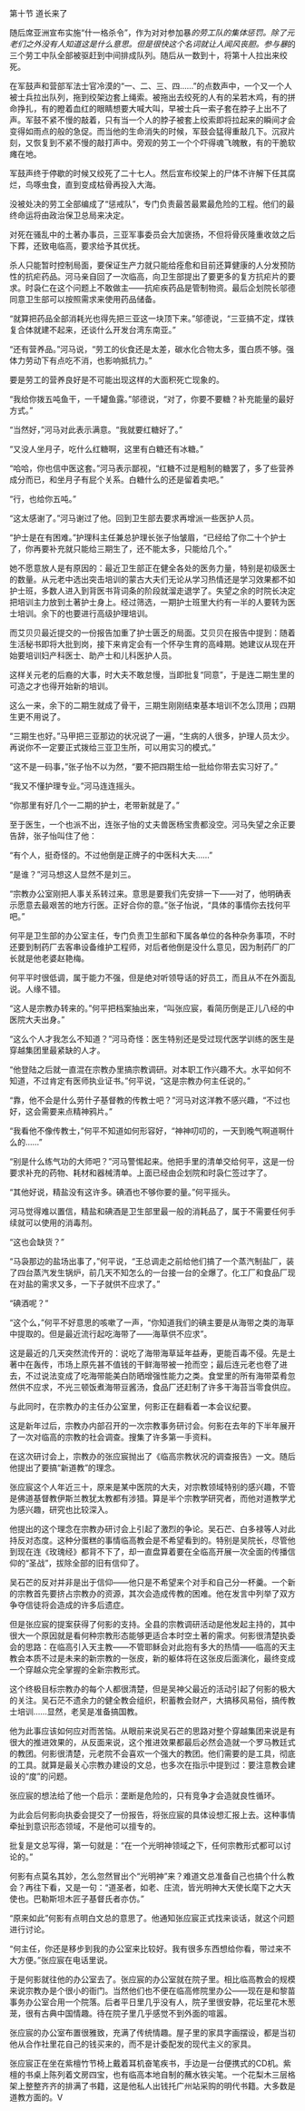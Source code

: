 

第十节 道长来了

随后席亚洲宣布实施“什一格杀令”，作为对对参加暴*的劳工队的集体惩罚。除了元老们之外没有人知道这是什么意思。但是很快这个名词就让人闻风丧胆。参与暴*的三个劳工中队全部被驱赶到中间排成队列。随后从一数到十，将第十人拉出来绞死。

在军鼓声和营部军法士官冷漠的“一、二、三、四……”的点数声中，一个又一个人被士兵拉出队列，拖到绞架边套上绳索。被拖出去绞死的人有的呆若木鸡，有的拼命挣扎，有的瞪着血红的眼睛想要大喊大叫，早被士兵一索子套在脖子上出不了声。军鼓不紧不慢的敲着，只有当一个人的脖子被套上绞索即将拉起来的瞬间才会变得如雨点的般的急促。而当他的生命消失的时候，军鼓会猛得重敲几下。沉寂片刻，又恢复到不紧不慢的敲打声中。旁观的劳工一个个吓得魂飞魄散，有的干脆软瘫在地。

军鼓声终于停歇的时候又绞死了二十七人。然后宣布绞架上的尸体不许解下任其腐烂，鸟啄虫食，直到变成枯骨再投入大海。

没被处决的劳工全部编成了“惩戒队”，专门负责最苦最累最危险的工程。他们的最终命运将由政治保卫总局来决定。

对死在骚乱中的土著办事员，三亚军事委员会大加褒扬，不但将骨灰隆重收敛之后下葬，还致电临高，要求给予其优抚。

杀人只能暂时控制局面，要保证生产力就只能给痊愈和目前还算健康的人分发预防性的抗疟药品。河马亲自回了一次临高，向卫生部提出了要更多的复方抗疟片的要求。时袅仁在这个问题上不敢做主――抗疟疾药品是管制物资。最后企划院长邬德同意卫生部可以按照需求来使用药品储备。

“就算把药品全部消耗光也得先把三亚这一块顶下来。”邬德说，“三亚搞不定，煤铁复合体就建不起来，还谈什么开发台湾东南亚。”

“还有营养品。”河马说，“劳工的伙食还是太差，碳水化合物太多，蛋白质不够。强体力劳动下有点吃不消，也影响抵抗力。”

要是劳工的营养良好是不可能出现这样的大面积死亡现象的。

“我给你拨五吨鱼干，一千罐鱼露。”邬德说，“对了，你要不要糖？补充能量的最好方式。”

“当然好，”河马对此表示满意。“我就要红糖好了。”

“又没人坐月子，吃什么红糖啊，这里有白糖还有冰糖。”

“哈哈，你也信中医这套。”河马表示鄙视，“红糖不过是粗制的糖罢了，多了些营养成分而已，和坐月子有屁个关系。白糖什么的还是留着卖吧。”

“行，也给你五吨。”

“这太感谢了。”河马谢过了他。回到卫生部去要求再增派一些医护人员。

“护士是在有困难。”护理科主任兼总护理长张子怡皱眉，“已经给了你二十个护士了，你再要补充就只能给三期生了，还不能太多，只能给几个。”

她不愿意放人是有原因的：最近卫生部正在健全各处的医务力量，特别是初级医士的数量。从元老中选出突击培训的蒙古大夫们无论从学习热情还是学习效果都不如护士班，多数人进入到背医书背词条的阶段就溜走退学了。失望之余的时院长决定把培训主力放到土著护士身上。经过筛选，一期护士班里大约有一半的人要转为医士培训。余下的也要进行高级护理培训。

而艾贝贝最近提交的一份报告加重了护士匮乏的局面。艾贝贝在报告中提到：随着生活秘书即将大批到岗，接下来肯定会有一个怀孕生育的高峰期。她建议从现在开始要培训妇产科医士、助产士和儿科医护人员。

这样关元老的后裔的大事，时大夫不敢怠慢，当即批复“同意”，于是连二期生里的可造之才也得开始新的培训。

这么一来，余下的二期生就成了骨干，三期生刚刚结束基本培训不怎么顶用；四期生更不用说了。

“三期生也好。”马甲把三亚那边的状况说了一遍，“生病的人很多，护理人员太少。再说你不一定要正式拨给三亚卫生所，可以用实习的模式。”

“这不是一码事，”张子怡不以为然，“要不把四期生给一批给你带去实习好了。”

“我又不懂护理专业。”河马连连摇头。

“你那里有好几个一二期的护士，老带新就是了。”

至于医生，一个也派不出，连张子怡的丈夫兽医杨宝贵都没空。河马失望之余正要告辞，张子怡叫住了他：

“有个人，挺奇怪的。不过他倒是正牌子的中医科大夫……”

“是谁？”河马想这人显然不是刘三。

“宗教办公室刚把人事关系转过来。意思是要我们先安排一下――对了，他明确表示愿意去最艰苦的地方行医。正好合你的意。”张子怡说，“具体的事情你去找何平吧。”

何平是卫生部的办公室主任，专门负责卫生部和下属各单位的各种杂务事项，不时还要到制药厂去客串设备维护工程师，对后者他倒是没什么意见，因为制药厂的厂长就是他老婆赵艳梅。

何平平时很低调，属于能力不强，但是绝对听领导话的好员工，而且从不在外面乱说。人缘不错。

“这人是宗教办转来的。”何平把档案抽出来，“叫张应宸，看简历倒是正儿八经的中医院大夫出身。”

“这么个人才我怎么不知道？”河马奇怪：医生特别还是受过现代医学训练的医生是穿越集团里最紧缺的人才。

“他登陆之后就一直混在宗教办里搞宗教调研。对本职工作兴趣不大。水平如何不知道，不过肯定有医师执业证书。”何平说，“这是宗教办何主任说的。”

“靠，他不会是什么劳什子基督教的传教士吧？”河马对这洋教不感兴趣，“不过也好，这会需要来点精神鸦片。”

“我看他不像传教士，”何平不知道如何形容好，“神神叨叨的，一天到晚气啊道啊什么的……”

“别是什么练气功的大师吧？”河马警惕起来。他把手里的清单交给何平，这是一份要求补充的药物、耗材和器械清单。上面已经由企划院和时袅仁签过字了。

“其他好说，精盐没有这许多。碘酒也不够你要的量。”何平摇头。

河马觉得难以置信，精盐和碘酒是卫生部里最一般的消耗品了，属于不需要任何手续就可以使用的消毒剂。

“这也会缺货？”

“马袅那边的盐场出事了，”何平说，“王总调走之前给他们搞了一个蒸汽制盐厂，装了四台蒸汽发生锅炉，前几天不知怎么的一台接一台的全爆了。化工厂和食品厂现在对盐的需求又多，一下子就供不应求了。”

“碘酒呢？”

“这个么，”何平不好意思的咳嗽了一声，“你知道我们的碘主要是从海带之类的海草中提取的。但是最近流行起吃海带了――海草供不应求”。

这是最近的几天突然流传开的：说吃了海带海草延年益寿，更能百毒不侵。先是土著中在轰传，市场上原先甚不值钱的干鲜海带被一抢而空；最后连元老也卷了进去，不过说法变成了吃海带能美白防晒增强性能力之类。食堂里的所有海带菜肴忽然供不应求，不光三顿饭煮海带豆酱汤，食品厂还赶制了许多干海苔当零食供应。

与此同时，在宗教办的主任办公室里，何影正在翻看着一本会议纪要。

这是新年过后，宗教办内部召开的一次宗教事务研讨会。何影在去年的下半年展开了一次对临高的宗教的社会调查。搜集了许多第一手资料。

在这次研讨会上，宗教办的张应宸抛出了《临高宗教状况的调查报告》一文。随后他提出了要搞“新道教”的理念。

张应宸这个人年近三十，原来是某中医院的大夫，对宗教领域特别的感兴趣，不管是佛道基督教伊斯兰教犹太教都有涉猎。算是半个宗教学研究者，而他对道教学尤为感兴趣，研究也比较深入。

他提出的这个理念在宗教办研讨会上引起了激烈的争论。吴石芒、白多禄等人对此持反对态度。这种分蛋糕的事情临高教会是不希望看到的。特别是吴院长，尽管他到现在连《玫瑰经》都背不下了，却一直盘算着要在全临高开展一次全面的传播信仰的“圣战”，拔除全部的旧有信仰了。

吴石芒的反对并非是出于信仰――他只是不希望来个对手和自己分一杯羹。一个新的宗教首先要挤占宗教办的资源，其次会造成传教的困难。他在发言中列举了双方争夺信徒将会造成的许多后遗症。

但是张应宸的提案获得了何影的支持。全县的宗教调研活动是他发起主持的，其中很大一个原因就是看何种宗教形态能够更适合本时空土著的需求。何影很清楚执委会的思路：在临高引入天主教――不管耶稣会对此抱有多大的热情――临高的天主教会本质不过是未来的新宗教的一张皮，新的躯体将在这张皮后面演化，最终变成一个穿越众完全掌握的全新宗教形式。

这个终极目标宗教办的每个人都很清楚，但是吴神父最近的活动引起了何影的极大的关注。吴石茫不遗余力的健全教会组织，积蓄教会财产，大搞移风易俗，搞传教士培训……显然，老吴是准备搞国教。

他为此事应该如何应对而苦恼。从眼前来说吴石芒的思路对整个穿越集团来说是有很大的推进效果的，从反面来说，这个推进效果都最后必然会造就一个罗马教廷式的教团。何影很清楚，元老院不会喜欢一个强大的教团。他们需要的是工具，彻底的工具。就算是最关心宗教办建设的文总，也多次在指示中提到过：要注意教会建设的“度”的问题。

张应宸的想法给了他一个启示：垄断是危险的，只有竞争才会造就良性循环。

为此会后何影向执委会提交了一份报告，将张应宸的具体设想汇报上去。这种事情牵扯到意识形态领域，不是他可以擅专的。

批复是文总写得，第一句就是：“在一个光明神领域之下，任何宗教形式都可以讨论的。”

何影有点莫名其妙，怎么忽然冒出个“光明神”来？难道文总准备自己也搞个什么教会？再往下看，又是一句：“道圣者，如老、庄流，皆光明神大天使长麾下之大天使也。巴勒斯坦木匠子基督氏者亦仿。”

“原来如此”何影有点明白文总的意思了。他通知张应宸正式找来谈话，就这个问题进行讨论。

“何主任，你还是移步到我的办公室来比较好。我有很多东西想给你看，带过来不大方便。”张应宸在电话里说。

于是何影就往他的办公室去了。张应宸的办公室就在院子里。相比临高教会的规模来说宗教办是个很小的衙门。当然他们也不便在临高修院里办公――现在是和黎苗事务办公室合用一个院落。后者平日里几乎没有人，院子里很安静，花坛里花木葱茏，很有古典中国情趣。待在院子里几乎感觉不到外面的喧嚣。

张应宸的办公室布置很雅致，充满了传统情趣。屋子里的家具字画摆设，都是当初他从合作社里花自己的钱买来的，而不是计委配发的现代主义的家具。

张应宸正在坐在紫檀竹节椅上戴着耳机奋笔疾书，手边是一台便携式的CD机。紫檀的书桌上陈列着文房四宝，也有临高本地自制的蘸水铁尖笔。一个花梨木三层格架上整整齐齐的排满了书籍，这是他私人出钱托广州站采购的明代书籍。大多数是道教方面的。V

